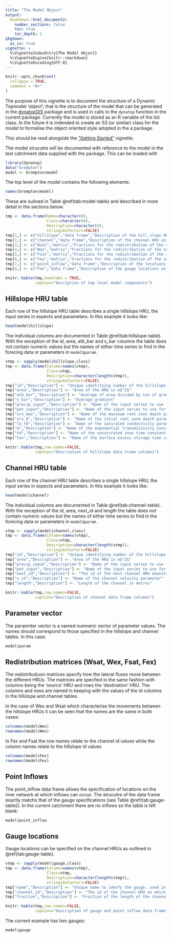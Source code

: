 ```yaml
---
title: "The Model Object"
output: 
  bookdown::html_document2:
    number_sections: false
    toc: true
    toc_depth: 2
pkgdown:
  as_is: true
vignette: >
  %\VignetteIndexEntry{The Model Object}
  %\VignetteEngine{knitr::rmarkdown}
  %\VignetteEncoding{UTF-8}
---
```


```r
knitr::opts_chunk$set(
  collapse = TRUE,
  comment = "#>"
)
```
The purpose of this vignette is to document the structure of a Dynamic
Topmodel 'object'; that is the structure of the model that can be generated in
the [dynatopGIS](https://waternumbers.github.io/dynatopGIS) package and is
used in calls to the ```dynatop``` function in the current package. Currently
the model is stored as an R variable of the list class. In the future it is
indended to create an S3 (or similar) class for the model to formalise the
object oriented style adopted in the a package.

This should be read alongside the ["Getting
Started"](https://waternumbers.github.io/dynatop/articles/dynatop.html) vignette.

The model strucutre will be documented with reference to the model in the test
catchment data supplied with the package. This can be loaded with
```r
library(dynatop)
data("brompton")
model <- brompton$model
```
The top level of the model contains the following elements:
```r
names(brompton$model)
```
These are oulined in Table \@ref(tab:model-table) and described in more detail in the sections
below.

```r
tmp <- data.frame(Name=character(0),
                  Class=character(0),
                  Description=character(0),
                  stringsAsFactors=FALSE)
tmp[1,] <- c("hillslope","data frame","Description of the hill slope HRU units")
tmp[2,] <- c("channel","data frame","Description of the channel HRU units")
tmp[3,] <- c("Wsat","matrix","Fractions for the redistribution of the saturated zone fluxes between hill slope HRUs")
tmp[4,] <- c("Wex","matrix","Fractions for the redistribution of the surface excess fluxes between hill slope HRUs")
tmp[5,] <- c("Fsat","matrix","Fractions for the redistribution of the saturated zone fluxes between hill slope and channel HRUs")
tmp[6,] <- c("Fex","matrix","Fractions for the redistribution of the surface excess fluxes between hill slope and channel HRUs")
tmp[7,] <- c("point_inflow","data frame","Description of the locations of point inflows to the channel network")
tmp[8,] <- c("Fex","data frame","Description of the gauge locations on the channel network")

knitr::kable(tmp,booktabs = TRUE,
             caption="Decription of top level model components")
```

## Hillslope HRU table
Each row of the hillslope HRU table describes a single hillslope HRU, the
input series in expects and parameters. In this example it looks like:
```r
head(model$hillslope)
```

The individual columns are documented in Table \@ref(tab:hillslope-table). With the exception of the
id, area, atb_bar and s_bar columns the table does not contain numeric values
but the names of either time series to find in the forecing data or parameters
in ```model$param```.

```r
vtmp <- sapply(model$hillslope,class)
tmp <- data.frame(Column=names(vtmp),
                  Class=vtmp,
                  Description=character(length(vtmp)),
                  stringsAsFactors=FALSE)
tmp["id","Description"] <- "Unique identifying number of the hillslope HRU. If generated by ```dynatopGIS``` this will match the identifying number in the raster map used to generate the model."
tmp["area","Description"] <- "Area of the HRU in m$^2$"
tmp["atb_bar","Description"] <- "Average of area divided by tan of gradient topographic index"
tmp["s_bar","Description"] <- "Average gradient"
tmp["precip_input","Description"] <- "Name of the input series to use for precipitation"
tmp["pet_input","Description"] <- "Name of the input series to use for potential evapotranspiration"
tmp["srz_max","Description"] <- "Name of the maximum root zone depth parameter"
tmp["srz_0","Description"] <- "Name of the intial root zone depth parameter"
tmp["ln_t0","Description"] <- "Name of the saturated conductivity parameter"
tmp["m","Description"] <- "Name of the exponential transmissivity constant parameter"
tmp["td","Description"] <- "Name of the unsaturated zone time constant per m of saturated storage deficit parameter."
tmp["tex","Description"] <- "Name of the Surface excess storage time constant parameter"

knitr::kable(tmp,row.names=FALSE,
             caption="Description of hillslope data frame columns")
```

## Channel HRU table
Each row of the channel HRU table describes a single hillslope HRU, the
input series in expects and parameters. In this example it looks like:
```r
head(model$channel)
```

The individual columns are documented in Table \@ref(tab:channel-table). With the exception of the
id, area, next_id and length the table does not contain numeric values
but the names of either time series to find in the forecing data or parameters
in ```model$param```.

```r
vtmp <- sapply(model$channel,class)
tmp <- data.frame(Column=names(vtmp),
                  Class=vtmp,
                  Description=character(length(vtmp)),
                  stringsAsFactors=FALSE)
tmp["id","Description"] <- "Unique identifying number of the hillslope HRU. If generated by ```dynatopGIS``` this will match the identifying number in the channel raster map used to generate the model."
tmp["area","Description"] <- "Area of the HRU in m$^2$"
tmp["precip_input","Description"] <- "Name of the input series to use for precipitation"
tmp["pet_input","Description"] <- "Name of the input series to use for potential evapotranspiration"
tmp["next_id","Description"] <- "The id of the next channel HRU downstream"
tmp["v_ch","Description"] <- "Name of the channel velocity parameter"
tmp["length","Description"] <- "Length of the channel in metres"

knitr::kable(tmp,row.names=FALSE,
             caption="Description of channel data frame columns")
```


## Parameter vector
The paraemter vector is a named numneric vector of parameter values. The names
should correspond to those specified in the hillslope and channel tables. In
this case:
```r
model$param
```

## Redistribution matrices (Wsat, Wex, Fsat, Fex)
The redistributiuon matrices specify how the lateral fluxes move between the
different HRUs. The matrices are specfied in the same fashion with columns
being the 'source' HRU and rows the 'destination' HRU. The columns and rows
are named in keeping with the values of the id columns in the hillslope and
channel tables.

In the case of Wex and Wsat which characterise the movements between the
hillslope HRUs it can be seen that the names are the same in both cases: 
```r
colnames(model$Wex)
rownames(model$Wex)
```
In Fex and Fsat the row names relate to the channel id values while the column
names relate to the hillslope id values
```r
colnames(model$Fex)
rownames(model$Fex)
```

## Point Inflows
The point_inflow data frame allows the specification of locations on the river
network at which inflows can occur. The strucutre of the data frame exactly
matchs that of the gauge specifications (see Table \@ref{tab:gauge-table}). In the current catchment there are no
inflows so the table is left blank:
```r
model$point_inflow
```

## Gauge locations
Gauge locations can be specified on the channel HRUs as outlined in
\@ref{tab:gauge-table}. 

```r
vtmp <- sapply(model$gauge,class)
tmp <- data.frame(Column=names(vtmp),
                  Class=vtmp,
                  Description=character(length(vtmp)),
                  stringsAsFactors=FALSE)
tmp["name","Description"] <- "Unique name to idenfy the gauge. used in the channel routing to name the output."
tmp["channel_id","Description"] <- "The id of the channel HRU on which the gauge is sited"
tmp["fraction","Description"] <- "Fraction of the length of the channel HRU (from the head) of the location of the gauge. A value of 1 corresponds to the foot on the channel HRU and 0 the head."

knitr::kable(tmp,row.names=FALSE,
             caption="Description of gauge and point inflow data frame columns")
```

The current example has two gauges:
```r
model$gauge
```

